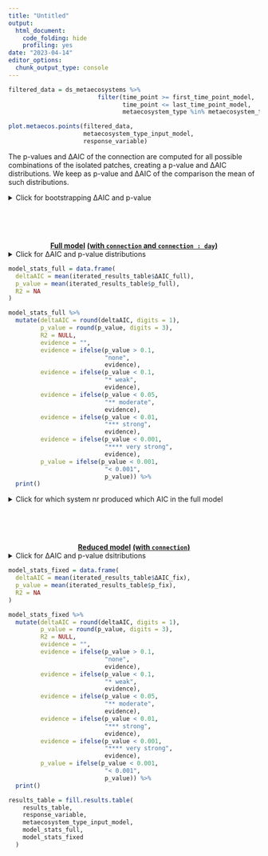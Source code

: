 ```yaml
---
title: "Untitled"
output:
  html_document:
    code_folding: hide
    profiling: yes
date: "2023-04-14"
editor_options: 
  chunk_output_type: console
---
```


```r
filtered_data = ds_metaecosystems %>%
                         filter(time_point >= first_time_point_model,
                                time_point <= last_time_point_model,
                                metaecosystem_type %in% metaecosystem_type_input_model)
```

```r
plot.metaecos.points(filtered_data,
                     metaecosystem_type_input_model,
                     response_variable)
```

The p-values and ΔAIC of the connection are computed for all possible combinations of the isolated patches, creating a p-value and ΔAIC distributions. We keep as p-value and ΔAIC of the comparison the mean of such distributions.

<details>
  <summary>Click for bootstrapping ΔAIC and p-value</summary>
  
&nbsp;<br>
  
If you see "*Warning in (function (iprint = 0L, maxfun = 10000L, FtolAbs = 1e-05, FtolRel = \## 1e-15, : unused control arguments ignored*", Ignore it. It just means that you didn't pass the control argument to the Nelder_Mead optimiser, so it uses the default.

```r

# Compute stats for all patch combinations 

isolated_combinations_sets_filtered =  isolated_combinations_sets %>%
  filter(disturbance == disturbance_global_input,
         metaecosystem_type %in% metaecosystem_type_input_model)

n_sets = isolated_combinations_sets_filtered %>%
  pull(set) %>%
  max()

iterated_results_table = data.frame(
  Response = as.character(NA),
  Levels = as.character(NA),
  ΔAIC_full = NA,
  p_full = NA,
  ΔR2_full = NA,
  ΔAIC_fix = NA,
  p_fix = NA,
  ΔR2_fix = NA,
  combination_set = NA,
  system_nr_isolated_systems = as.character(NA)
) %>%
  slice(-1)

for (set_input in 1:n_sets) {
  
  system_nr_isolated_systems_input = isolated_combinations_sets_filtered %>%
    filter(
      metaecosystem_type %in% metaecosystem_type_input_model,
      connection == "isolated",
      set == set_input
    ) %>%
    pull(system_nr)
  
  filtered_data = ds_metaecosystems %>%
    filter(
      time_point >= first_time_point_model,
      time_point <= last_time_point_model,
      metaecosystem_type %in% metaecosystem_type_input_model,
      connection == "connected" |
        (connection == "isolated" &
           system_nr %in% system_nr_isolated_systems_input)
    )
  
  null_model = lmer(
    get(response_variable) ~
      day +
      (day | system_nr),
    data = filtered_data,
    REML = FALSE,
    control = lmerControl(optimizer = optimizer_input,
                          optCtrl = list(method = method_input))
  )
  
  full_model = lmer(
    get(response_variable) ~
      day +
      connection +
      connection:day +
      (day | system_nr),
    data = filtered_data,
    REML = FALSE,
    control = lmerControl(optimizer = optimizer_input,
                          optCtrl = list(method = method_input))
  )
  
  model_stats_full = compute.model.stats(full_model,
                                         null_model,
                                         "mixed_model")
  
  reduced_model = lmer(
    get(response_variable) ~
      day +
      connection +
      (day | system_nr),
    data = filtered_data,
    REML = FALSE,
    control = lmerControl(optimizer = optimizer_input,
                          optCtrl = list(method = method_input))
  )
  
  model_stats_fixed = compute.model.stats(reduced_model,
                                          null_model,
                                          "mixed_model")
  
  iterated_results_table = fill.results.table(
    iterated_results_table,
    response_variable,
    metaecosystem_type_input_model,
    model_stats_full,
    model_stats_fixed
  )
  
  iterated_results_table$set[nrow(iterated_results_table)] = set_input
  iterated_results_table$system_nr_isolated_systems[nrow(iterated_results_table)] = paste(system_nr_isolated_systems_input, collapse = " ")
}
```
</details> 

&nbsp;<br>
&nbsp;<br>
&nbsp;<br>

<center>[**Full model**]{.underline} [**(with `connection` and `connection : day`)**]{.underline}</center>

<details>
  <summary>Click for ΔAIC and p-value distributions</summary>
```r
hist(iterated_results_table$ΔAIC_full, main = "Distribution of ΔAIC of the full model.") 
hist(iterated_results_table$p_full, main = "Distribution of p-values of the full model.") 
```
</details> 

```r
model_stats_full = data.frame(
  deltaAIC = mean(iterated_results_table$ΔAIC_full),
  p_value = mean(iterated_results_table$p_full),
  R2 = NA
)

model_stats_full %>%
  mutate(deltaAIC = round(deltaAIC, digits = 1),
         p_value = round(p_value, digits = 3),
         R2 = NULL,
         evidence = "",
         evidence = ifelse(p_value > 0.1, 
                           "none",
                           evidence),
         evidence = ifelse(p_value < 0.1, 
                           "* weak",
                           evidence),
         evidence = ifelse(p_value < 0.05, 
                           "** moderate",
                           evidence),
         evidence = ifelse(p_value < 0.01, 
                           "*** strong",
                           evidence),
         evidence = ifelse(p_value < 0.001, 
                           "**** very strong",
                           evidence),
         p_value = ifelse(p_value < 0.001,
                           "< 0.001",
                           p_value)) %>%
  print()
```

<details>
  <summary>Click for which system nr produced which AIC in the full model</summary>
```r
iterated_results_table %>% 
  select(system_nr_isolated_systems,
         ΔAIC_full) %>%
  arrange(ΔAIC_full)
```
</details> 

&nbsp;<br>
&nbsp;<br>
&nbsp;<br>

<center>[**Reduced model**]{.underline} [**(with `connection`)**]{.underline}</center>

<details>
  <summary>Click for ΔAIC and p-value dsitributions</summary>
```r
hist(iterated_results_table$ΔAIC_fix, main = "Distribution of ΔAIC of the fixed model.") 
hist(iterated_results_table$p_fix, main = "Distribution of p-values of the fixed model.") 
```
</details> 

```r
model_stats_fixed = data.frame(
  deltaAIC = mean(iterated_results_table$ΔAIC_fix),
  p_value = mean(iterated_results_table$p_fix),
  R2 = NA
)

model_stats_fixed %>%
  mutate(deltaAIC = round(deltaAIC, digits = 1),
         p_value = round(p_value, digits = 3),
         R2 = NULL,
         evidence = "",
         evidence = ifelse(p_value > 0.1, 
                           "none",
                           evidence),
         evidence = ifelse(p_value < 0.1, 
                           "* weak",
                           evidence),
         evidence = ifelse(p_value < 0.05, 
                           "** moderate",
                           evidence),
         evidence = ifelse(p_value < 0.01, 
                           "*** strong",
                           evidence),
         evidence = ifelse(p_value < 0.001, 
                           "**** very strong",
                           evidence),
         p_value = ifelse(p_value < 0.001,
                           "< 0.001",
                           p_value)) %>%
  print()
```

```r
results_table = fill.results.table(
    results_table,
    response_variable,
    metaecosystem_type_input_model,
    model_stats_full,
    model_stats_fixed
  )
```